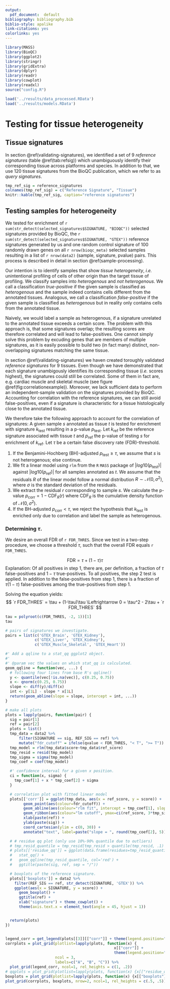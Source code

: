 ```yaml
---
output:
  pdf_document:  default
bibliography: bibliography.bib
biblio-style: apalike
link-citations: yes
colorlinks: yes
---
```


```r
library(MASS)
library(BioQC)
library(ggplot2)
library(stringr)
library(gridExtra)
library(dplyr)
library(readr)
library(cowplot)
library(readxl)
source("config.R")
```

```r
load('../results/data_processed.RData')
load('../results/models.RData')
```

# Testing for tissue heterogeneity

## Tissue signatures {#sec:signatures}

In section \@ref(validating-signatures), we identified a set of
9 *reference signatures* (table \@ref(tab:refsig)) which unambiguously
identify their corresponding tissue across platforms and species. In addition to that, 
we use 120 tissue signatures from the BioQC publication, which we refer to as *query signatures*. 

```r
tmp_ref_sig = reference_signatures
colnames(tmp_ref_sig) = c("Reference Signature", "Tissue")
knitr::kable(tmp_ref_sig, caption="reference signatures")
```


## Testing samples for heterogeneity
We tested for enrichment of
`r sum(str_detect(selected_signatures$SIGNATURE, "BIOQC"))`
selected signatures provided by BioQC, the
`r sum(str_detect(selected_signatures$SIGNATURE, "GTEX"))`
reference signatures generated by us and one random control signature of
100 randomly drawn genes on all `r nrow(bioqc_meta)` selected samples
resulting in a list of `r nrow(data2)` (sample, signature, pvalue) pairs.
This process is described in detail in section \@ref(sample-processing).

Our intention is to identify samples that show *tissue heterogeneity*,
*i.e.* unintentional profiling of cells of other origin than the target tissue
of profiling. We classify samples into *heterogenous* and *not heterogenous*.
We call a classification *true-positive* if the given sample is classified
as *heterogenous* and the sample indeed contains cells different from the
annotated tissues. Analogous, we call a classification *false-positive*
if the given sample is classified as *heterogenous* but in reality only contains cells from the annotated tissue.

Naively, we would label a sample as heterogenous, if a signature unrelated
to the annotated tissue exceeds a certain score. The problem with this
approach is, that some signatures overlap; the resulting scores are therefore
correlated and will lead to false-positives. One cannot simply solve this
problem by excuding genes that are members of multiple signatures, as it is
easily possible to build two (in fact many) distinct, non-overlapping
signatures matching the same tissue.

In section \@ref(validating-signatures) we haven created toroughly validated
*reference signatures* for 9 tissues. Even though we have demonstrated that
each signature unambigously identifies its corresponding tissue (*i.e.* scores
highest), the signatures could still be correlated. Some of them in fact are,
e.g. cardiac muscle and skeletal muscle (see figure
\@ref(fig:correlationexample)). Moreover, we lack sufficient data to perform an
independent-sample validation on the signatures provided by BioQC. Accounting
for correlation with the reference signatures, we can still avoid
false-positives, even if a signature is characteristic for a tissue
histologically close to the annotated tissue.

We therefore take the following approach to account for the correlation of signatures:
A given sample $s$ annotated as tissue $t$ is tested for enrichment with signature $k_{\text{test}}$ resulting in a p-value $p_{\text{test}}$. Let $k_{\text{ref}}$ be the reference signature associated with tissue $t$ and $p_{\text{ref}}$ the p-value of testing $s$ for enrichment of $k_{\text{ref}}$. Let $\tau$ be a certain false discovery rate (FDR)-threshold.

(1) If the Benjamini-Hochberg (BH)-adjusted $p_{\text{test}} \ge \tau$, we
assume that $s$ is not heterogenous; else continue.
(2) We fit a linear model using `rlm` from the `R` `MASS` package of
$|log10(p_{\text{test}})|$ against $|log10(p_{\text{ref}})|$ for all samples
annotated as $t$. We assume that the residuals $R$ of the linear model follow
a normal distribution $R \sim \mathcal{N}(0, \sigma^2)$, where $\sigma$ is the
standard deviation of the residuals.
(3) We extract the residual $r$ corresponding to sample $s$. We calculate the
p-value $p_{\text{corr}} = 1 - \text{CDF}_R(r)$ where $\text{CDF}_R$ is the
cumulative density function of $\mathcal{N}(0, \sigma^2)$.
(4) If the BH-adjusted $p_{\text{corr}} < \tau$, we reject the
hypothesis that $k_{\text{test}}$ is enriched only due to correlation and label
the sample as heterogenous.

### Determining $\tau$.
We desire an overall FDR of `r FDR_THRES`. Since we test in a two-step procedure, we choose a threshold $\tau$, such that the
overall FDR equals `r FDR_THRES`.

$$
\text{FDR} = \tau + (1-\tau) \tau
$$
Explanation:
Of all positives in step 1, there are, per definition, a fraction of $\tau$ false-positives and $1-\tau$ true-positives.
To all positives, the step 2 test is applied. In addition to the false-positives from step 1, there is a fraction of $\tau(1-\tau)$ false-positives among the true-positives from step 1.

Solving the equation yields:
$$
`r FDR_THRES` = \tau + (1-\tau)\tau \Leftrightarrow 0 = \tau^2 - 2\tau + `r FDR_THRES`
$$
```r
tau = polyroot(c(FDR_THRES, -2, 1))[1]
tau
```

```r
# pairs of signatures we investigate.
pairs = list(c('GTEX_Brain', 'GTEX_Kidney'),
             c('GTEX_Liver', 'GTEX_Kidney'),
             c('GTEX_Muscle_Skeletal', 'GTEX_Heart'))

#' Add a qqline to a stat_qq ggplot2 object.
#'
#' @param vec the values on which stat_qq is calculated.
geom_qqline = function(vec, ...) {
  # following four lines from base R's qqline()
  y <- quantile(vec[!is.na(vec)], c(0.25, 0.75))
  x <- qnorm(c(0.25, 0.75))
  slope <- diff(y)/diff(x)
  int <- y[1L] - slope * x[1L]
  return(geom_abline(slope = slope, intercept = int, ...))
}

# make all plots
plots = lapply(pairs, function(pair) {
  sig = pair[1]
  ref = pair[2]
  plots = list()
  tmp_data = data2 %>%
      filter(SIGNATURE == sig, REF_SIG == ref) %>%
      mutate("fdr_cutoff" = ifelse(qvalue < FDR_THRES, "< T", ">= T"))
  tmp_model = rlm(tmp_data$score~tmp_data$ref_score)
  tmp_resid = resid(tmp_model)
  tmp_sigma = sigma(tmp_model)
  tmp_coef = coef(tmp_model)

  #' confidence interval for a given x position.
  ci = function(x, sigma) {
    tmp_coef[1] + x * tmp_coef[2] + sigma
  }

  # correlation plot with fitted linear model
  plots[['corr']] = ggplot(tmp_data, aes(x = ref_score, y = score)) +
        geom_point(aes(colour=fdr_cutoff)) +
        geom_abline(aes(colour="rlm fit", intercept = tmp_coef[1], slope = tmp_coef[2]), show.legend = TRUE) +
        geom_ribbon(aes(colour="lm cutoff", ymax=ci(ref_score, 3*tmp_sigma), ymin=ci(ref_score, -3*tmp_sigma)), alpha=.2, show.legend = TRUE) +
        xlab(paste(ref)) +
        ylab(paste(sig)) +
        coord_cartesian(ylim = c(0, 30)) +
        annotate("text", label=paste("slope = ", round(tmp_coef[2], 5)), x=15, y=30)  + theme_cowplot()

  # # residue qq plot (only use 10%-90% quantile due to outliers)
  # tmp_resid_quantile = tmp_resid[tmp_resid > quantile(tmp_resid, .1) & tmp_resid < quantile(tmp_resid, .9)]
  # plots[['residue_qq']] = ggplot(data.frame(residues=tmp_resid_quantile), aes(sample=residues)) +
  #   stat_qq() +
  #   geom_qqline(tmp_resid_quantile, col='red') +
  #   ggtitle(paste(sig, ref, sep = "/"))

  # boxplots of the reference signature.
  plots[['boxplots']] = data2 %>%
    filter(REF_SIG == ref, str_detect(SIGNATURE, 'GTEX')) %>%
    ggplot(aes(x = SIGNATURE, y = score)) +
      geom_boxplot() +
      ggtitle(ref) +
      xlab("signature") + theme_cowplot() +
      theme(axis.text.x = element_text(angle = 45, hjust = 1))


  return(plots)
})


legend_corr = get_legend(plots[[3]][["corr"]] + theme(legend.position="bottom"))
corrplots = plot_grid(plotlist=lapply(plots, function(x) {
                                                x[["corr"]] +
                                                theme(legend.position="none")}),
                      ncol = 3,
                      labels=c("A", "B", "C")) %>%
  plot_grid(legend_corr, ncol=1, rel_heights = c(1, .2))
# qqplots = plot_grid(plotlist=lapply(plots, function(x) {x[["residue_qq"]]}), ncol = 3, labels=c("D", "E", "F"))
boxplots = plot_grid(plotlist=lapply(plots, function(x) {x[["boxplots"]]})[c(1,3)], ncol = 2, labels=c("D", "E"))
plot_grid(corrplots, boxplots, nrow=2, ncol=1, rel_heights = c(.5, .5))
```
